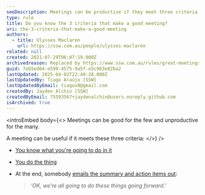 ```yaml
---
seoDescription: Meetings can be productive if they meet three criteria - clear agenda, focused goals, and shared action items.
type: rule
title: Do you know the 3 criteria that make a good meeting?
uri: the-3-criteria-that-make-a-good-meeting
authors:
  - title: Ulysses Maclaren
    url: https://ssw.com.au/people/ulysses-maclaren
related: null
created: 2021-07-29T06:07:19.000Z
archivedreason: Replaced by https://www.ssw.com.au/rules/great-meetings
guid: 7eb5ed64-e599-4575-9a5f-e5c963e82ba2
lastUpdated: 2025-04-02T22:40:28.000Z
lastUpdatedBy: Tiago Araújo [SSW]
lastUpdatedByEmail: tiagov8@gmail.com
createdBy: Jayden Alchin [SSW]
createdByEmail: 75593567+jaydenalchin@users.noreply.github.com
isArchived: true
---
```


<introEmbed
  body={<>
Meetings can be good for the few and unproductive for the many.

A meeting can be useful if it meets these three criteria:
  </>}
/>
* [You know what you're going to do in it](/share-the-agenda)
* [You do the thing](/stick-to-the-agenda-and-complete-the-meetings-goal)
* At the end, somebody [emails the summary and action items out](/share-the-action-items-that-came-up):

  > _‘OK, we’re all going to do these things going forward.’_
